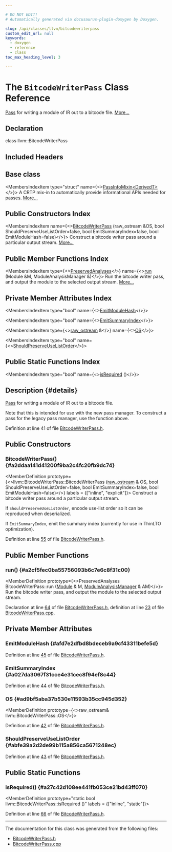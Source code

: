 ```yaml
---

# DO NOT EDIT!
# Automatically generated via docusaurus-plugin-doxygen by Doxygen.

slug: /api/classes/llvm/bitcodewriterpass
custom_edit_url: null
keywords:
  - doxygen
  - reference
  - class
toc_max_heading_level: 3

---
```





# The `BitcodeWriterPass` Class Reference

<DoxygenPage pluginConfig={pluginConfig}>

<a href="/docs/api/classes/llvm/pass">Pass</a> for writing a module of IR out to a bitcode file. <a href="#details">More...</a>

## Declaration

<CodeBlock>class llvm::BitcodeWriterPass</CodeBlock>

## Included Headers

<IncludesList>
<IncludesListItem
  filePath="llvm/Bitcode/BitcodeWriterPass.h"
  permalink="/docs/api/files/include/include/llvm/include/llvm/bitcode/bitcodewriterpass-h"
  isLocal="true" />
</IncludesList>

## Base class

<MembersIndex>

<MembersIndexItem
  type="struct"
  name={<><a href="/docs/api/structs/llvm/passinfomixin">PassInfoMixin&lt;DerivedT&gt;</a></>}>
A CRTP mix-in to automatically provide informational APIs needed for passes. <a href="/docs/api/structs/llvm/passinfomixin/#details">More...</a>
</MembersIndexItem>

</MembersIndex>

## Public Constructors Index

<MembersIndex>

<MembersIndexItem
  name={<><a href="#a2ddaa141d41200f9ba2c4fc20fb9dc74">BitcodeWriterPass</a> (raw&#95;ostream &amp;OS, bool ShouldPreserveUseListOrder=false, bool EmitSummaryIndex=false, bool EmitModuleHash=false)</>}>
Construct a bitcode writer pass around a particular output stream. <a href="#a2ddaa141d41200f9ba2c4fc20fb9dc74">More...</a>
</MembersIndexItem>

</MembersIndex>

## Public Member Functions Index

<MembersIndex>

<MembersIndexItem
  type={<><a href="/docs/api/classes/llvm/preservedanalyses">PreservedAnalyses</a></>}
  name={<><a href="#a2cf5fec0ba55756093b6c7e6c8f31c00">run</a> (Module &amp;M, ModuleAnalysisManager &amp;)</>}>
Run the bitcode writer pass, and output the module to the selected output stream. <a href="#a2cf5fec0ba55756093b6c7e6c8f31c00">More...</a>
</MembersIndexItem>

</MembersIndex>

## Private Member Attributes Index

<MembersIndex>

<MembersIndexItem
  type="bool"
  name={<><a href="#afd7e2dfbd8bdeceb9a9cf43311befe5d">EmitModuleHash</a></>}>
</MembersIndexItem>

<MembersIndexItem
  type="bool"
  name={<><a href="#a027da3067f31cce4e31cec8f94ef8c44">EmitSummaryIndex</a></>}>
</MembersIndexItem>

<MembersIndexItem
  type={<><a href="/docs/api/classes/llvm/raw-ostream">raw&#95;ostream</a> &amp;</>}
  name={<><a href="#ad9bf5aba37b530e11593b35cc945d352">OS</a></>}>
</MembersIndexItem>

<MembersIndexItem
  type="bool"
  name={<><a href="#abfe39a2d2de99b115a856ca5671248ec">ShouldPreserveUseListOrder</a></>}>
</MembersIndexItem>

</MembersIndex>

## Public Static Functions Index

<MembersIndex>

<MembersIndexItem
  type="bool"
  name={<><a href="#a27c42d108ee441fb053ce21bd43ff070">isRequired</a> ()</>}>
</MembersIndexItem>

</MembersIndex>

## Description {#details}

<a href="/docs/api/classes/llvm/pass">Pass</a> for writing a module of IR out to a bitcode file.

Note that this is intended for use with the new pass manager. To construct a pass for the legacy pass manager, use the function above.

Definition at line 41 of file <a href="/docs/api/files/include/include/llvm/include/llvm/bitcode/bitcodewriterpass-h">BitcodeWriterPass.h</a>.

<SectionDefinition>

## Public Constructors

### BitcodeWriterPass() {#a2ddaa141d41200f9ba2c4fc20fb9dc74}

<MemberDefinition
  prototype={<>llvm::BitcodeWriterPass::BitcodeWriterPass (<a href="/docs/api/classes/llvm/raw-ostream">raw&#95;ostream</a> &amp; OS, bool ShouldPreserveUseListOrder=false, bool EmitSummaryIndex=false, bool EmitModuleHash=false)</>}
  labels = {["inline", "explicit"]}>
Construct a bitcode writer pass around a particular output stream.

If <code>ShouldPreserveUseListOrder</code>, encode use-list order so it can be reproduced when deserialized.

If <code>EmitSummaryIndex</code>, emit the summary index (currently for use in ThinLTO optimization).

Definition at line <a href="/docs/api/files/include/include/llvm/include/llvm/bitcode/bitcodewriterpass-h/#l00055">55</a> of file <a href="/docs/api/files/include/include/llvm/include/llvm/bitcode/bitcodewriterpass-h">BitcodeWriterPass.h</a>.
</MemberDefinition>

</SectionDefinition>

<SectionDefinition>

## Public Member Functions

### run() {#a2cf5fec0ba55756093b6c7e6c8f31c00}

<MemberDefinition
  prototype={<>PreservedAnalyses BitcodeWriterPass::run (<a href="/docs/api/classes/llvm/module">Module</a> &amp; M, <a href="/docs/api/namespaces/llvm/#af9c9208365fd9ce11392b4d79485e259">ModuleAnalysisManager</a> &amp; AM)</>}>
Run the bitcode writer pass, and output the module to the selected output stream.

Declaration at line <a href="/docs/api/files/include/include/llvm/include/llvm/bitcode/bitcodewriterpass-h/#l00064">64</a> of file <a href="/docs/api/files/include/include/llvm/include/llvm/bitcode/bitcodewriterpass-h">BitcodeWriterPass.h</a>, definition at line <a href="/docs/api/files/lib/lib/bitcode/lib/bitcode/writer/bitcodewriterpass-cpp/#l00023">23</a> of file <a href="/docs/api/files/lib/lib/bitcode/lib/bitcode/writer/bitcodewriterpass-cpp">BitcodeWriterPass.cpp</a>.
</MemberDefinition>

</SectionDefinition>

<SectionDefinition>

## Private Member Attributes

### EmitModuleHash {#afd7e2dfbd8bdeceb9a9cf43311befe5d}

<MemberDefinition
  prototype="bool llvm::BitcodeWriterPass::EmitModuleHash">

Definition at line <a href="/docs/api/files/include/include/llvm/include/llvm/bitcode/bitcodewriterpass-h/#l00045">45</a> of file <a href="/docs/api/files/include/include/llvm/include/llvm/bitcode/bitcodewriterpass-h">BitcodeWriterPass.h</a>.
</MemberDefinition>

### EmitSummaryIndex {#a027da3067f31cce4e31cec8f94ef8c44}

<MemberDefinition
  prototype="bool llvm::BitcodeWriterPass::EmitSummaryIndex">

Definition at line <a href="/docs/api/files/include/include/llvm/include/llvm/bitcode/bitcodewriterpass-h/#l00044">44</a> of file <a href="/docs/api/files/include/include/llvm/include/llvm/bitcode/bitcodewriterpass-h">BitcodeWriterPass.h</a>.
</MemberDefinition>

### OS {#ad9bf5aba37b530e11593b35cc945d352}

<MemberDefinition
  prototype={<>raw&#95;ostream&amp; llvm::BitcodeWriterPass::OS</>}>

Definition at line <a href="/docs/api/files/include/include/llvm/include/llvm/bitcode/bitcodewriterpass-h/#l00042">42</a> of file <a href="/docs/api/files/include/include/llvm/include/llvm/bitcode/bitcodewriterpass-h">BitcodeWriterPass.h</a>.
</MemberDefinition>

### ShouldPreserveUseListOrder {#abfe39a2d2de99b115a856ca5671248ec}

<MemberDefinition
  prototype="bool llvm::BitcodeWriterPass::ShouldPreserveUseListOrder">

Definition at line <a href="/docs/api/files/include/include/llvm/include/llvm/bitcode/bitcodewriterpass-h/#l00043">43</a> of file <a href="/docs/api/files/include/include/llvm/include/llvm/bitcode/bitcodewriterpass-h">BitcodeWriterPass.h</a>.
</MemberDefinition>

</SectionDefinition>

<SectionDefinition>

## Public Static Functions

### isRequired() {#a27c42d108ee441fb053ce21bd43ff070}

<MemberDefinition
  prototype="static bool llvm::BitcodeWriterPass::isRequired ()"
  labels = {["inline", "static"]}>

Definition at line <a href="/docs/api/files/include/include/llvm/include/llvm/bitcode/bitcodewriterpass-h/#l00066">66</a> of file <a href="/docs/api/files/include/include/llvm/include/llvm/bitcode/bitcodewriterpass-h">BitcodeWriterPass.h</a>.
</MemberDefinition>

</SectionDefinition>

<hr/>

The documentation for this class was generated from the following files:

<ul>
<li><a href="/docs/api/files/include/include/llvm/include/llvm/bitcode/bitcodewriterpass-h">BitcodeWriterPass.h</a></li>
<li><a href="/docs/api/files/lib/lib/bitcode/lib/bitcode/writer/bitcodewriterpass-cpp">BitcodeWriterPass.cpp</a></li>
</ul>

</DoxygenPage>
